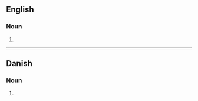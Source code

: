 ==English==

===Noun===
{{head|en|noun plural form}}

# {{plural of|proscenium|lang=en}}

----

==Danish==

===Noun===
{{head|da|noun form|g=c}}

# {{inflection of|da|proscenium||indef|gen|s}}
